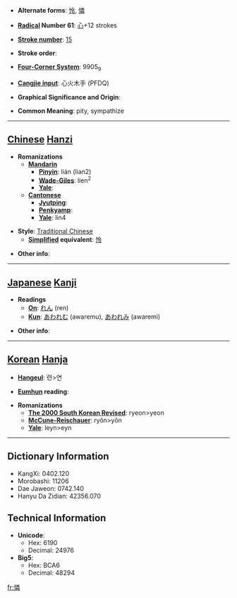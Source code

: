 * '''Alternate forms''': [[怜]], [[憐]]

* '''[[Wiktionary:Chinese radical index| Radical]] Number 61''': [[Wiktionary:Chinese radical index 心|心]]+12 strokes

* '''[[Wiktionary:Chinese total strokes index|Stroke number]]''': [[Wiktionary:Chinese total strokes index 15|15]]

* '''Stroke order''': 

* '''[[Wiktionary:Chinese four corner index|Four-Corner System]]''': 9905<sub>9</sub>

* '''[[Wiktionary:Chinese Cangjie index|Cangjie input]]''': 心火木手 (PFDQ)

* '''Graphical Significance and Origin''': 

* '''Common Meaning''': pity, sympathize

----

== [[Chinese]] [[Hanzi]] ==

* '''Romanizations'''
** '''[[Mandarin]]'''
*** '''[[Pinyin]]''': lián (lian2)
*** '''[[Wade-Giles]]''': lien<sup>2</sup>
*** '''[[Yale]]''': 
** '''[[Cantonese]]'''
*** '''[[Jyutping]]''':
*** '''[[Penkyamp]]''': 
*** '''[[Yale]]''': lin4

* '''Style''': [[Traditional Chinese]] 
** '''[[Simplified Chinese|Simplified]] equivalent''': [[怜]]

* '''Other info''': 

----

== [[Japanese]] [[Kanji]] ==

* '''Readings'''
** '''[[On]]''': [[れん]] (ren)
** '''[[Kun]]''': [[あわれむ]] (awaremu), [[あわれみ]] (awaremi)

* '''Other info''':  

----

== [[Korean]] [[Hanja]] ==

* '''[[Hangeul]]''': 련>연

* '''[[Eumhun]] reading''': 

* '''Romanizations'''
** '''[[The 2000 South Korean Revised Romanization|The 2000 South Korean Revised]]''': ryeon>yeon
** '''[[McCune-Reischauer]]''': ryŏn>yŏn
** '''[[Yale]]''': leyn>eyn

----

== Dictionary Information ==

* KangXi: 0402.120
* Morobashi: 11206
* Dae Jaweon: 0742.140
* Hanyu Da Zidian: 42356.070

== Technical Information ==

* '''Unicode''':
** Hex: 6190
** Decimal: 24976
* '''Big5''':
** Hex: BCA6
** Decimal: 48294

[[fr:憐]]